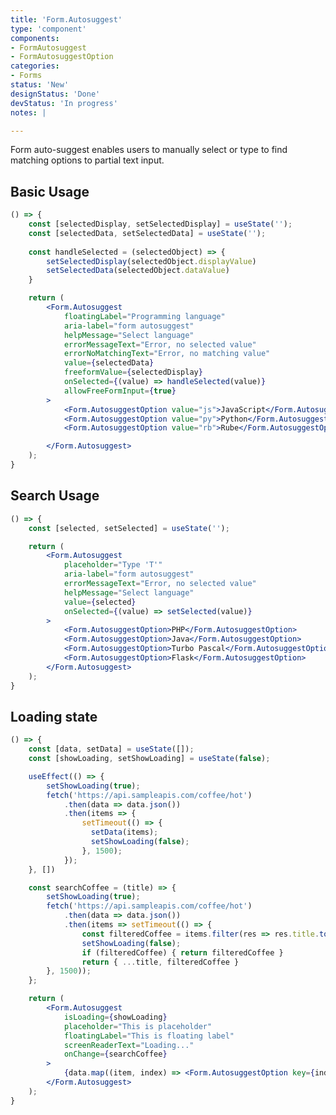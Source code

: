 ```yaml
---
title: 'Form.Autosuggest'
type: 'component'
components:
- FormAutosuggest
- FormAutosuggestOption
categories:
- Forms
status: 'New'
designStatus: 'Done'
devStatus: 'In progress'
notes: |

---
```


Form auto-suggest enables users to manually select or type to find matching options to partial text input.

## Basic Usage

```jsx live
() => {
    const [selectedDisplay, setSelectedDisplay] = useState('');
    const [selectedData, setSelectedData] = useState('');
    
    const handleSelected = (selectedObject) => {
        setSelectedDisplay(selectedObject.displayValue)
        setSelectedData(selectedObject.dataValue)
    }

    return (
        <Form.Autosuggest
            floatingLabel="Programming language"
            aria-label="form autosuggest"
            helpMessage="Select language"
            errorMessageText="Error, no selected value"
            errorNoMatchingText="Error, no matching value"
            value={selectedData}
            freeformValue={selectedDisplay}
            onSelected={(value) => handleSelected(value)}
            allowFreeFormInput={true}
        >
            <Form.AutosuggestOption value="js">JavaScript</Form.AutosuggestOption>
            <Form.AutosuggestOption value="py">Python</Form.AutosuggestOption>
            <Form.AutosuggestOption value="rb">Rube</Form.AutosuggestOption>

        </Form.Autosuggest>
    );
}
```

## Search Usage

```jsx live
() => {
    const [selected, setSelected] = useState('');

    return (
        <Form.Autosuggest
            placeholder="Type 'T'"
            aria-label="form autosuggest"
            errorMessageText="Error, no selected value"
            helpMessage="Select language"
            value={selected}
            onSelected={(value) => setSelected(value)}
        >
            <Form.AutosuggestOption>PHP</Form.AutosuggestOption>
            <Form.AutosuggestOption>Java</Form.AutosuggestOption>
            <Form.AutosuggestOption>Turbo Pascal</Form.AutosuggestOption>
            <Form.AutosuggestOption>Flask</Form.AutosuggestOption>
        </Form.Autosuggest>
    );
}
```

## Loading state

```jsx live
() => {
    const [data, setData] = useState([]);
    const [showLoading, setShowLoading] = useState(false);

    useEffect(() => {
        setShowLoading(true);
        fetch('https://api.sampleapis.com/coffee/hot')
            .then(data => data.json())
            .then(items => {
                setTimeout(() => {
                  setData(items);
                  setShowLoading(false);
                }, 1500);
            });
    }, [])

    const searchCoffee = (title) => {
        setShowLoading(true);
        fetch('https://api.sampleapis.com/coffee/hot')
            .then(data => data.json())
            .then(items => setTimeout(() => {
                const filteredCoffee = items.filter(res => res.title.toLowerCase().includes(title.toLowerCase()));
                setShowLoading(false);
                if (filteredCoffee) { return filteredCoffee }
                return { ...title, filteredCoffee }
        }, 1500));
    };

    return (
        <Form.Autosuggest
            isLoading={showLoading}
            placeholder="This is placeholder"
            floatingLabel="This is floating label"
            screenReaderText="Loading..."
            onChange={searchCoffee}
        >
            {data.map((item, index) => <Form.AutosuggestOption key={index}>{item.title}</Form.AutosuggestOption>)}
        </Form.Autosuggest>
    );
}
```
